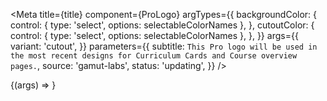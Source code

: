 

<Meta
  title={title}
  component={ProLogo}
  argTypes={{
    backgroundColor: {
      control: { type: 'select', options: selectableColorNames },
    },
    cutoutColor: {
      control: { type: 'select', options: selectableColorNames },
    },
  }}
  args={{
    variant: 'cutout',
  }}
  parameters={{
    subtitle: `This Pro logo will be used in the most recent designs for Curriculum Cards and Course overview pages.`,
    source: 'gamut-labs',
    status: 'updating',
  }}
/>

<Canvas withSource="open">
  <Story name="ProLogo">{(args) => <ProLogo {...args} />}</Story>
</Canvas>

<PropsTable story="ProLogo" />
